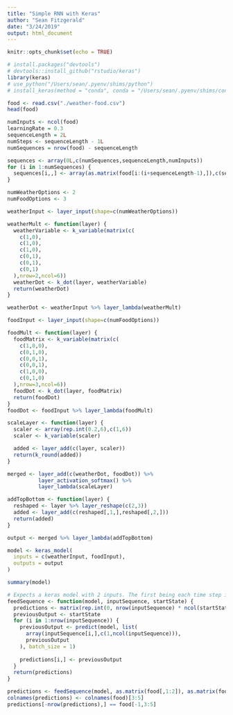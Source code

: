 ```yaml
---
title: "Simple RNN with Keras"
author: "Sean Fitzgerald"
date: "3/24/2019"
output: html_document
---
```


```r
knitr::opts_chunk$set(echo = TRUE)
```

```r
# install.packages("devtools")
# devtools::install_github("rstudio/keras")
library(keras)
# use_python("/Users/sean/.pyenv/shims/python")
# install_keras(method = "conda", conda = "/Users/sean/.pyenv/shims/conda")
```

```r
food <- read.csv("./weather-food.csv")
head(food)

numInputs <- ncol(food)
learningRate = 0.3
sequenceLength = 2L
numSteps <- sequenceLength - 1L
numSequences = nrow(food) - sequenceLength

sequences <- array(0L,c(numSequences,sequenceLength,numInputs))
for (i in 1:numSequences) {
  sequences[i,,] <- array(as.matrix(food[i:(i+sequenceLength-1),]),c(sequenceLength,numInputs))
}
```


```r
numWeatherOptions <- 2
numFoodOptions <- 3

weatherInput <- layer_input(shape=c(numWeatherOptions))

weatherMult <- function(layer) {
  weatherVariable <- k_variable(matrix(c(
    c(1,0),
    c(1,0),
    c(1,0),
    c(0,1),
    c(0,1),
    c(0,1)
  ),nrow=2,ncol=6))
  weatherDot <- k_dot(layer, weatherVariable)
  return(weatherDot)
}

weatherDot <- weatherInput %>% layer_lambda(weatherMult)

foodInput <- layer_input(shape=c(numFoodOptions))

foodMult <- function(layer) {
  foodMatrix <- k_variable(matrix(c(
    c(1,0,0),
    c(0,1,0),
    c(0,0,1),
    c(0,0,1),
    c(1,0,0),
    c(0,1,0)
  ),nrow=3,ncol=6))
  foodDot <- k_dot(layer, foodMatrix)
  return(foodDot)
}
foodDot <- foodInput %>% layer_lambda(foodMult)

scaleLayer <- function(layer) {
  scaler <- array(rep.int(0.2,6),c(1,6))
  scaler <- k_variable(scaler)

  added <- layer_add(c(layer, scaler))
  return(k_round(added))
}

merged <- layer_add(c(weatherDot, foodDot)) %>%
          layer_activation_softmax() %>%
          layer_lambda(scaleLayer)

addTopBottom <- function(layer) {
  reshaped <- layer %>% layer_reshape(c(2,3))
  added <- layer_add(c(reshaped[,1,],reshaped[,2,]))
  return(added)
}

output <- merged %>% layer_lambda(addTopBottom)

model <- keras_model(
  inputs = c(weatherInput, foodInput),
  outputs = output
)

summary(model)
```

```r
# Expects a keras model with 2 inputs. The first being each time step in the sequence and the second being the output that is fed back to the input
feedSequence <- function(model, inputSequence, startState) {
  predictions <- matrix(rep.int(0, nrow(inputSequence) * ncol(startState)), nrow=nrow(inputSequence), ncol=ncol(startState))
  previousOutput <- startState
  for (i in 1:nrow(inputSequence)) {
    previousOutput <- predict(model, list(
      array(inputSequence[i,],c(1,ncol(inputSequence))),
      previousOutput
    ), batch_size = 1)
    
    predictions[i,] <- previousOutput
  }
  return(predictions)
}

predictions <- feedSequence(model, as.matrix(food[,1:2]), as.matrix(food[1,3:5]))
colnames(predictions) <- colnames(food)[3:5]
predictions[-nrow(predictions),] == food[-1,3:5]
```


